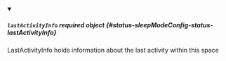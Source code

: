 


<details className="config-field" data-expandable="true" open>
<summary>

##### `lastActivityInfo` <span className="config-field-required" data-required="false">required</span> <span className="config-field-type">object</span> <span className="config-field-default"></span> <span className="config-field-enum"></span> {#status-sleepModeConfig-status-lastActivityInfo}

LastActivityInfo holds information about the last activity within this space

</summary>

<PartialLastActivityInforeference />


</details>
